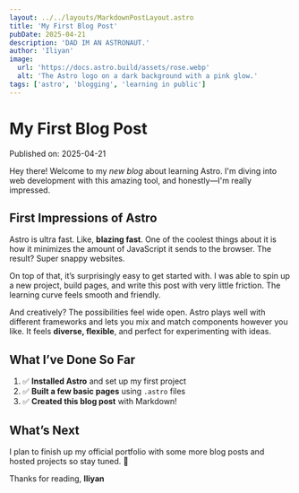 ```yaml
---
layout: ../../layouts/MarkdownPostLayout.astro
title: 'My First Blog Post'
pubDate: 2025-04-21
description: 'DAD IM AN ASTRONAUT.'
author: 'Iliyan'
image:
  url: 'https://docs.astro.build/assets/rose.webp'
  alt: 'The Astro logo on a dark background with a pink glow.'
tags: ['astro', 'blogging', 'learning in public']
---
```


# My First Blog Post

Published on: 2025-04-21

Hey there! Welcome to my _new blog_ about learning Astro. I'm diving into web development with this amazing tool, and honestly—I'm really impressed.

## First Impressions of Astro

Astro is ultra fast. Like, **blazing fast**. One of the coolest things about it is how it minimizes the amount of JavaScript it sends to the browser. The result? Super snappy websites.

On top of that, it’s surprisingly easy to get started with. I was able to spin up a new project, build pages, and write this post with very little friction. The learning curve feels smooth and friendly.

And creatively? The possibilities feel wide open. Astro plays well with different frameworks and lets you mix and match components however you like. It feels **diverse, flexible**, and perfect for experimenting with ideas.

## What I’ve Done So Far

1. ✅ **Installed Astro** and set up my first project
2. ✅ **Built a few basic pages** using `.astro` files
3. ✅ **Created this blog post** with Markdown!

## What’s Next

I plan to finish up my official portfolio with some more blog posts and hosted projects so stay tuned. 🫡

Thanks for reading,
**Iliyan**

